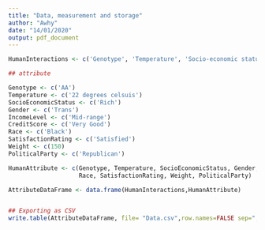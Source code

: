 ```yaml
---
title: "Data, measurement and storage"
author: "Awhy"
date: "14/01/2020"
output: pdf_document
---
```


``` r



HumanInteractions <- c('Genotype', 'Temperature', 'Socio-economic status', 'Gender', 'Income level', 'Credit score', 'Race', 'Satisfaction rating', 'Weight', 'Political party')

## attribute

Genotype <- c('AA')
Temperature <- c('22 degrees celsuis')
SocioEconomicStatus <- c('Rich')
Gender <- c('Trans')
IncomeLevel <- c('Mid-range')
CreditScore <- c('Very Good')
Race <- c('Black')
SatisfactionRating <- c('Satisfied')
Weight <- c(150)
PoliticalParty <- c('Republican')

HumanAttribute <- c(Genotype, Temperature, SocioEconomicStatus, Gender, IncomeLevel, CreditScore,
                    Race, SatisfactionRating, Weight, PoliticalParty)

AttributeDataFrame <- data.frame(HumanInteractions,HumanAttribute)


## Exporting as CSV
write.table(AttributeDataFrame, file= "Data.csv",row.names=FALSE sep=",")

```
